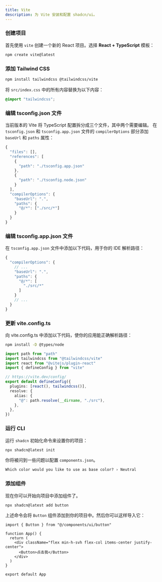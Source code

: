 ```yaml
---
title: Vite
description: 为 Vite 安装和配置 shadcn/ui。
---
```


<Steps>

### 创建项目

首先使用 `vite` 创建一个新的 React 项目。选择 **React + TypeScript** 模板：

```bash
npm create vite@latest
```

### 添加 Tailwind CSS

```bash
npm install tailwindcss @tailwindcss/vite
```

将 `src/index.css` 中的所有内容替换为以下内容：

```css title="src/index.css"
@import "tailwindcss";
```

### 编辑 tsconfig.json 文件

当前版本的 Vite 将 TypeScript 配置拆分成三个文件，其中两个需要编辑。
在 `tsconfig.json` 和 `tsconfig.app.json` 文件的 `compilerOptions` 部分添加 `baseUrl` 和 `paths` 属性：

```ts title="tsconfig.json" {11-16} showLineNumbers
{
  "files": [],
  "references": [
    {
      "path": "./tsconfig.app.json"
    },
    {
      "path": "./tsconfig.node.json"
    }
  ],
  "compilerOptions": {
    "baseUrl": ".",
    "paths": {
      "@/*": ["./src/*"]
    }
  }
}
```

### 编辑 tsconfig.app.json 文件

在 `tsconfig.app.json` 文件中添加以下代码，用于你的 IDE 解析路径：

```ts title="tsconfig.app.json" {4-9} showLineNumbers
{
  "compilerOptions": {
    // ...
    "baseUrl": ".",
    "paths": {
      "@/*": [
        "./src/*"
      ]
    }
    // ...
  }
}
```

### 更新 vite.config.ts

向 vite.config.ts 中添加以下代码，使你的应用能正确解析路径：

```bash
npm install -D @types/node
```

```typescript title="vite.config.ts" showLineNumbers {1,2,8-13}
import path from "path"
import tailwindcss from "@tailwindcss/vite"
import react from "@vitejs/plugin-react"
import { defineConfig } from "vite"

// https://vite.dev/config/
export default defineConfig({
  plugins: [react(), tailwindcss()],
  resolve: {
    alias: {
      "@": path.resolve(__dirname, "./src"),
    },
  },
})
```

### 运行 CLI

运行 `shadcn` 初始化命令来设置你的项目：

```bash
npx shadcn@latest init
```

你将被问到一些问题以配置 `components.json`。

```txt
Which color would you like to use as base color? › Neutral
```

### 添加组件

现在你可以开始向项目中添加组件了。

```bash
npx shadcn@latest add button
```

上述命令会将 `Button` 组件添加到你的项目中。然后你可以这样导入它：

```tsx showLineNumbers title="src/App.tsx"
import { Button } from "@/components/ui/button"

function App() {
  return (
    <div className="flex min-h-svh flex-col items-center justify-center">
      <Button>点击我</Button>
    </div>
  )
}

export default App
```

</Steps>